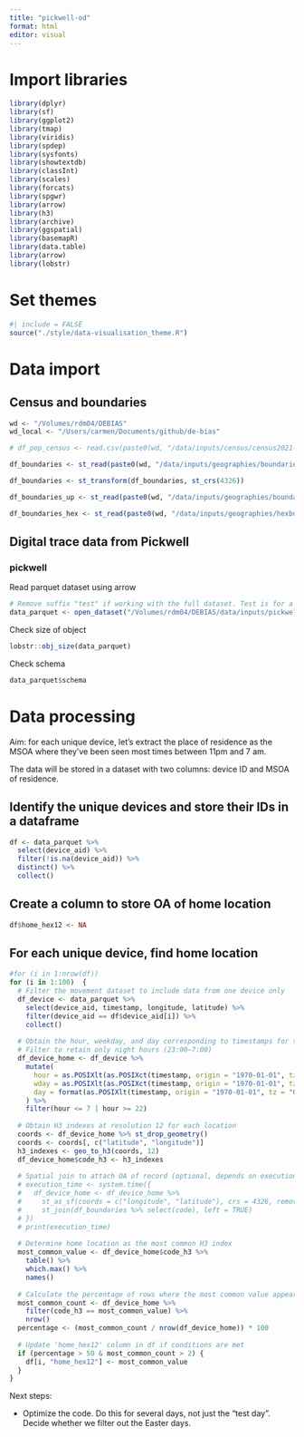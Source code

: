 ```yaml
---
title: "pickwell-od"
format: html
editor: visual
---
```


# Import libraries

```r
library(dplyr)
library(sf)
library(ggplot2)
library(tmap)
library(viridis)
library(spdep)
library(sysfonts)
library(showtextdb)
library(classInt)
library(scales)
library(forcats)
library(spgwr)
library(arrow)
library(h3)
library(archive)
library(ggspatial)
library(basemapR)
library(data.table)
library(arrow)
library(lobstr)
```

# Set themes

```r
#| include = FALSE
source("./style/data-visualisation_theme.R")
```

# Data import

## Census and boundaries

```r
wd <- "/Volumes/rdm04/DEBIAS"
wd_local <- "/Users/carmen/Documents/github/de-bias"

```

```r
# df_pop_census <- read.csv(paste0(wd, "/data/inputs/census/census2021-ts/census2021-ts001/census2021-ts001-ltla.csv")) %>% select(date, geography, geography.code, Residence.type..Total..measures..Value) %>% rename("code" = "geography.code", "name" = "geography", "pop" = "Residence.type..Total..measures..Value")

df_boundaries <- st_read(paste0(wd, "/data/inputs/geographies/boundaries/OA_2021_EW_BFC_V8.gpkg")) %>% select(OA21CD, SHAPE) %>% rename("code" = "OA21CD")

df_boundaries <- st_transform(df_boundaries, st_crs(4326))

df_boundaries_up <- st_read(paste0(wd, "/data/inputs/geographies/boundaries/RGN_Dec_2021_EN_BFC_2022.gpkg")) %>% st_simplify(preserveTopology = FALSE, dTolerance = 1000)

df_boundaries_hex <- st_read(paste0(wd, "/data/inputs/geographies/hexboundaries/uk-local-authority-districts-2021.geojson")) %>% st_transform(st_crs(df_boundaries_up)) %>% rename("code" = "id")
```

## Digital trace data from Pickwell

### pickwell

Read parquet dataset using arrow

```r
# Remove suffix "test" if working with the full dataset. Test is for a smaller portion (e.g. one day)
data_parquet <- open_dataset("/Volumes/rdm04/DEBIAS/data/inputs/pickwell/uk_parquet/converted_parquet_test/part-0.parquet", format="parquet")   
```

Check size of object

```r
lobstr::obj_size(data_parquet)
```

Check schema

```r
data_parquet$schema
```

# Data processing

Aim: for each unique device, let's extract the place of residence as the MSOA where they've been seen most times between 11pm and 7 am.

The data will be stored in a dataset with two columns: device ID and MSOA of residence.

## Identify the unique devices and store their IDs in a dataframe

```r
df <- data_parquet %>% 
  select(device_aid) %>%
  filter(!is.na(device_aid)) %>% 
  distinct() %>%
  collect() 

```

## Create a column to store OA of home location

```r
df$home_hex12 <- NA
```

## For each unique device, find home location

```r
#for (i in 1:nrow(df))
for (i in 1:100)  {
  # Filter the movement dataset to include data from one device only
  df_device <- data_parquet %>%
    select(device_aid, timestamp, longitude, latitude) %>%
    filter(device_aid == df$device_aid[i]) %>%
    collect()
  
  # Obtain the hour, weekday, and day corresponding to timestamps for the device
  # Filter to retain only night hours (23:00–7:00)
  df_device_home <- df_device %>%
    mutate(
      hour = as.POSIXlt(as.POSIXct(timestamp, origin = "1970-01-01", tz = "GMT"))$hour,
      wday = as.POSIXlt(as.POSIXct(timestamp, origin = "1970-01-01", tz = "GMT"))$wday,
      day = format(as.POSIXlt(timestamp, origin = "1970-01-01", tz = "GMT"), "%Y-%m-%d")
    ) %>%
    filter(hour <= 7 | hour >= 22)
  
  # Obtain H3 indexes at resolution 12 for each location
  coords <- df_device_home %>% st_drop_geometry()
  coords <- coords[, c("latitude", "longitude")]
  h3_indexes <- geo_to_h3(coords, 12)
  df_device_home$code_h3 <- h3_indexes
  
  # Spatial join to attach OA of record (optional, depends on execution time)
  # execution_time <- system.time({
  #   df_device_home <- df_device_home %>%
  #     st_as_sf(coords = c("longitude", "latitude"), crs = 4326, remove = FALSE) %>%
  #     st_join(df_boundaries %>% select(code), left = TRUE)
  # })
  # print(execution_time)
  
  # Determine home location as the most common H3 index
  most_common_value <- df_device_home$code_h3 %>%
    table() %>%
    which.max() %>%
    names()
  
  # Calculate the percentage of rows where the most common value appears
  most_common_count <- df_device_home %>%
    filter(code_h3 == most_common_value) %>%
    nrow()
  percentage <- (most_common_count / nrow(df_device_home)) * 100
  
  # Update 'home_hex12' column in df if conditions are met
  if (percentage > 50 & most_common_count > 2) {
    df[i, "home_hex12"] <- most_common_value
  }
}
```

Next steps:

-   Optimize the code. Do this for several days, not just the "test day". Decide whether we filter out the Easter days.
